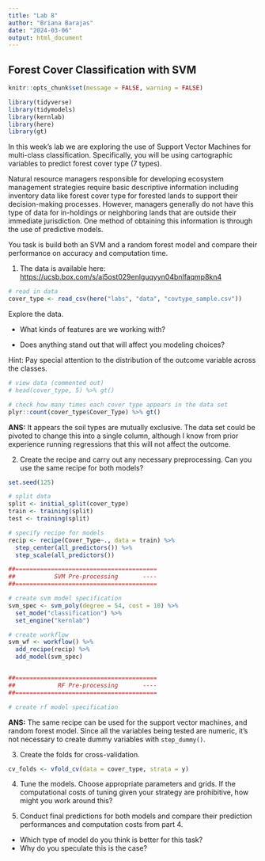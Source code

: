```yaml
---
title: "Lab 8"
author: "Briana Barajas"
date: "2024-03-06"
output: html_document
---
```


## Forest Cover Classification with SVM

```r
knitr::opts_chunk$set(message = FALSE, warning = FALSE)
```

```r
library(tidyverse)
library(tidymodels)
library(kernlab)
library(here)
library(gt)
```

In this week's lab we are exploring the use of Support Vector Machines for multi-class classification. Specifically, you will be using cartographic variables to predict forest cover type (7 types).

Natural resource managers responsible for developing ecosystem management strategies require basic descriptive information including inventory data like forest cover type for forested lands to support their decision-making processes. However, managers generally do not have this type of data for in-holdings or neighboring lands that are outside their immediate jurisdiction. One method of obtaining this information is through the use of predictive models.

You task is build both an SVM and a random forest model and compare their performance on accuracy and computation time.

1.  The data is available here: <https://ucsb.box.com/s/ai5ost029enlguqyyn04bnlfaqmp8kn4>

```r
# read in data
cover_type <- read_csv(here("labs", "data", "covtype_sample.csv"))
```

Explore the data.

-   What kinds of features are we working with?

-   Does anything stand out that will affect you modeling choices?

Hint: Pay special attention to the distribution of the outcome variable across the classes.

```r
# view data (commented out)
# head(cover_type, 5) %>% gt()

# check how many times each cover type appears in the data set
plyr::count(cover_type$Cover_Type) %>% gt()

```

**ANS:** It appears the soil types are mutually exclusive. The data set could be pivoted to change this into a single column, although I know from prior experience running regressions that this will not affect the outcome.

2.  Create the recipe and carry out any necessary preprocessing. Can you use the same recipe for both models?

```r
set.seed(125)

# split data
split <- initial_split(cover_type)
train <- training(split)
test <- training(split)

# specify recipe for models
recip <- recipe(Cover_Type~., data = train) %>% 
  step_center(all_predictors()) %>% 
  step_scale(all_predictors())

##========================================
##           SVM Pre-processing       ----
##========================================

# create svm model specification
svm_spec <- svm_poly(degree = 54, cost = 10) %>% 
  set_mode("classification") %>% 
  set_engine("kernlab")

# create workflow
svm_wf <- workflow() %>% 
  add_recipe(recip) %>% 
  add_model(svm_spec)


##========================================
##            RF Pre-processing       ----
##========================================

# create rf model specification
```

**ANS:** The same recipe can be used for the support vector machines, and random forest model. Since all the variables being tested are numeric, it's not necessary to create dummy variables with `step_dummy()`.

3.  Create the folds for cross-validation.
```r
cv_folds <- vfold_cv(data = cover_type, strata = y)
```


4.  Tune the models. Choose appropriate parameters and grids. If the computational costs of tuning given your strategy are prohibitive, how might you work around this?

5.  Conduct final predictions for both models and compare their prediction performances and computation costs from part 4.

-   Which type of model do you think is better for this task?
-   Why do you speculate this is the case?
